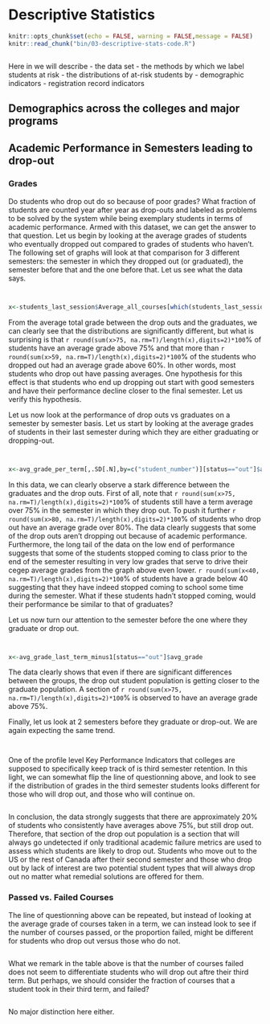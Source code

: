 # Descriptive Statistics
```r
knitr::opts_chunk$set(echo = FALSE, warning = FALSE,message = FALSE)
knitr::read_chunk("bin/03-descriptive-stats-code.R")
```

```r
```

Here in we will describe
 - the data set
 - the methods by which we label students at risk
 - the distributions of at-risk students by 
     - demographic indicators
     - registration record indicators 

## Demographics across the colleges and major programs


## Academic Performance in Semesters leading to drop-out

### Grades 
Do students who drop out do so because of poor grades? What fraction of students are counted year after year as drop-outs and labeled as problems to be solved by the system while being exemplary students in terms of academic performance. Armed with this dataset, we can get the answer to that question. Let us begin by looking at the average grades of students who eventually dropped out compared to grades of students who haven't. The following set of graphs will look at that comparison for 3 different semesters: the semester in which they dropped out (or graduated), the semester before that and the one before that. Let us see what the data says.
```r
```

```r
```

```r
x<-students_last_session$Average_all_courses[which(students_last_session$status=="out")]
```
From the average total grade between the drop outs and the graduates, we can clearly see that the distributions are significantly different, but what is surprising is that `r round(sum(x>75, na.rm=T)/length(x),digits=2)*100`% of students have an average grade above 75% and that more than `r round(sum(x>59, na.rm=T)/length(x),digits=2)*100`% of the students who dropped out had an average grade above 60%. In other words, most students who drop out have passing averages. One hypothesis for this effect is that students who end up dropping out start with good semesters and have their performance decline closer to the final semester. Let us verify this hypothesis. 

Let us now look at the performance of drop outs vs graduates on a semester by semester basis. Let us start by looking at the average grades of students in their last semester during which they are either graduating or dropping-out.  

```r
```

```r
```

```r
x<-avg_grade_per_term[,.SD[.N],by=c("student_number")][status=="out"]$avg_grade
```

In this data, we can clearly observe a stark difference between the graduates and the drop outs. First of all, note that `r round(sum(x>75, na.rm=T)/length(x),digits=2)*100`% of students still have a term average over 75% in the semester in which they drop out. To push it further `r round(sum(x>80, na.rm=T)/length(x),digits=2)*100`% of students who drop out have an average grade over 80%. The data clearly suggests that some of the drop outs aren't dropping out because of academic performance. Furthermore, the long tail of the data on the low end of performance suggests that some of the students stopped coming to class prior to the end of the semester resulting in very low grades that serve to drive their cegep average grades from the graph above even lower. `r round(sum(x<40, na.rm=T)/length(x),digits=2)*100`% of students have a grade below 40 suggesting that they have indeed stopped coming to school some time during the semester. What if these students hadn't stopped coming, would their performance be similar to that of graduates? 

Let us now turn our attention to the semester before the one where they graduate or drop out.

```r
```


```r
```

```r
x<-avg_grade_last_term_minus1[status=="out"]$avg_grade
```
The data clearly shows that even if there are significant differences between the groups, the drop out student population is getting closer to the graduate population. A section of `r round(sum(x>75, na.rm=T)/length(x),digits=2)*100`% is observed to have an average grade above 75%.

Finally, let us look at 2 semesters before they graduate or drop-out. We are again expecting the same trend.

```r
```

```r
```


One of the profile level Key Performance Indicators that colleges are supposed to specifically keep track of is third semester retention. In this light, we can somewhat flip the line of questionning above, and look to see if the distribution of grades in the third semester students looks different for those who will drop out, and those who will continue on. 

```r
```


In conclusion, the data strongly suggests that there are approximately 20% of students who consistently have averages above 75%, but still drop out. Therefore, that section of the drop out population is a section that will always go undetected if only traditional academic failure metrics are used to assess which students are likely to drop out. Students who move out to the US or the rest of Canada after their second semester and those who drop out by lack of interest are two potential student types that will always drop out no matter what remedial solutions are offered for them. 

### Passed vs. Failed Courses
The line of questionning above can be repeated, but instead of looking at the average grade of courses taken in a term, we can instead look to see if the number of courses passed, or the proportion failed, might be different for students who drop out versus those who do not. 

```r
```

What we remark in the table above is that the number of courses failed does not seem to differentiate students who will drop out aftre their third term. But perhaps, we should consider the fraction of courses that a student took in their third term, and failed?

```r
```

No major distinction here either.


